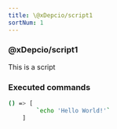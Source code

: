 ```yaml
---
title: \@xDepcio/script1
sortNum: 1
---
```

### \@xDepcio/script1
This is a script
### Executed commands
```bash
() => [
        `echo 'Hello World!'`
    ]
```
